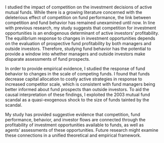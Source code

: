 \chapter{Conclusion} 
\label{sec:conclusion}

I studied the impact of competition on the investment decisions of active mutual funds. While there is a growing literature concerned with the deleterious effect of competition on fund performance, the link between competition and fund behavior has remained unexamined until now. In line with previous research, my study suggests that competition for investment opportunities is an endogenous determinant of active investors' profitability. The equilibrium response to changes in investment opportunities depends on the evaluation of prospective fund profitability by both managers and outside investors. Therefore, studying fund behavior has the potential to provide a window into whether managers and outside investors make disparate assessments of fund prospects.

In order to provide empirical evidence, I studied the response of fund behavior to changes in the scale of competing funds. I found that funds decrease capital allocation to costly active strategies in response to increased competitor scale, which is consistent with fund managers being better informed about fund prospects than outside investors. To aid the causal interpretation of these findings, I exploited the 2003 mutual fund scandal as a quasi-exogenous shock to the size of funds tainted by the scandal. 

My study has provided suggestive evidence that competition, fund performance, behavior, and investor flows are connected through the profitability of investment opportunities available to funds, as well as agents' assessments of these opportunities. Future research might examine these connections in a unified theoretical and empirical framework.
